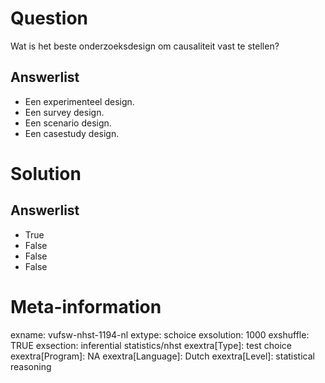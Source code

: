 Question
========
Wat is het beste onderzoeksdesign om causaliteit vast te stellen?

Answerlist
----------
* Een experimenteel design.
* Een survey design.
* Een scenario design.
* Een casestudy design.

Solution
========










Answerlist
----------
* True
* False
* False
* False

Meta-information
================
exname: vufsw-nhst-1194-nl
extype: schoice
exsolution: 1000
exshuffle: TRUE
exsection: inferential statistics/nhst
exextra[Type]: test choice
exextra[Program]: NA
exextra[Language]: Dutch
exextra[Level]: statistical reasoning

